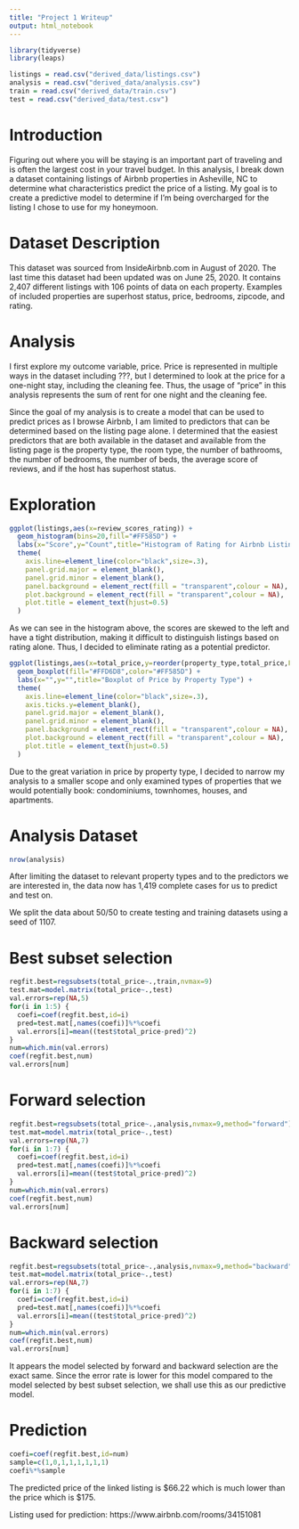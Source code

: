 ```yaml
---
title: "Project 1 Writeup"
output: html_notebook
---
```


```r
library(tidyverse)
library(leaps)

listings = read.csv("derived_data/listings.csv")
analysis = read.csv("derived_data/analysis.csv")
train = read.csv("derived_data/train.csv")
test = read.csv("derived_data/test.csv")
```

# Introduction

Figuring out where you will be staying is an important part of traveling and is often the largest cost in your travel budget. In this analysis, I break down a dataset containing listings of Airbnb properties in Asheville, NC to determine what characteristics predict the price of a listing. My goal is to create a predictive model to determine if I'm being overcharged for the listing I chose to use for my honeymoon.

# Dataset Description

This dataset was sourced from InsideAirbnb.com in August of 2020. The last time this dataset had been updated was on June 25, 2020. It contains 2,407 different listings with 106 points of data on each property. Examples of included properties are superhost status, price, bedrooms, zipcode, and rating.

# Analysis

I first explore my outcome variable, price. Price is represented in multiple ways in the dataset including ???, but I determined to look at the price for a one-night stay, including the cleaning fee. Thus, the usage of "price" in this analysis represents the sum of rent for one night and the cleaning fee.

Since the goal of my analysis is to create a model that can be used to predict prices as I browse Airbnb, I am limited to predictors that can be determined based on the listing page alone. I determined that the easiest predictors that are both available in the dataset and available from the listing page is the property type, the room type, the number of bathrooms, the number of bedrooms, the number of beds, the average score of reviews, and if the host has superhost status.

# Exploration

```r
ggplot(listings,aes(x=review_scores_rating)) + 
  geom_histogram(bins=20,fill="#FF585D") + 
  labs(x="Score",y="Count",title="Histogram of Rating for Airbnb Listings") +
  theme(
    axis.line=element_line(color="black",size=.3),
    panel.grid.major = element_blank(), 
    panel.grid.minor = element_blank(),
    panel.background = element_rect(fill = "transparent",colour = NA),
    plot.background = element_rect(fill = "transparent",colour = NA),
    plot.title = element_text(hjust=0.5)
  )
```
As we can see in the histogram above, the scores are skewed to the left and have a tight distribution, making it difficult to distinguish listings based on rating alone. Thus, I decided to eliminate rating as a potential predictor.

```r
ggplot(listings,aes(x=total_price,y=reorder(property_type,total_price,FUN=median))) + 
  geom_boxplot(fill="#FFD6D8",color="#FF585D") +
  labs(x="",y="",title="Boxplot of Price by Property Type") +
  theme(
    axis.line=element_line(color="black",size=.3),
    axis.ticks.y=element_blank(),
    panel.grid.major = element_blank(), 
    panel.grid.minor = element_blank(),
    panel.background = element_rect(fill = "transparent",colour = NA),
    plot.background = element_rect(fill = "transparent",colour = NA),
    plot.title = element_text(hjust=0.5)
  )
```
Due to the great variation in price by property type, I decided to narrow my analysis to a smaller scope and only examined types of properties that we would potentially book: condominiums, townhomes, houses, and apartments.

# Analysis Dataset

```r
nrow(analysis)
```
After limiting the dataset to relevant property types and to the predictors we are interested in, the data now has 1,419 complete cases for us to predict and test on.

We split the data about 50/50 to create testing and training datasets using a seed of 1107.

# Best subset selection

```r
regfit.best=regsubsets(total_price~.,train,nvmax=9)
test.mat=model.matrix(total_price~.,test)
val.errors=rep(NA,5)
for(i in 1:5) {
  coefi=coef(regfit.best,id=i)
  pred=test.mat[,names(coefi)]%*%coefi
  val.errors[i]=mean((test$total_price-pred)^2)
}
num=which.min(val.errors)
coef(regfit.best,num)
val.errors[num]
```

# Forward selection
```r
regfit.best=regsubsets(total_price~.,analysis,nvmax=9,method="forward")
test.mat=model.matrix(total_price~.,test)
val.errors=rep(NA,7)
for(i in 1:7) {
  coefi=coef(regfit.best,id=i)
  pred=test.mat[,names(coefi)]%*%coefi
  val.errors[i]=mean((test$total_price-pred)^2)
}
num=which.min(val.errors)
coef(regfit.best,num)
val.errors[num]
```

# Backward selection
```r
regfit.best=regsubsets(total_price~.,analysis,nvmax=9,method="backward")
test.mat=model.matrix(total_price~.,test)
val.errors=rep(NA,7)
for(i in 1:7) {
  coefi=coef(regfit.best,id=i)
  pred=test.mat[,names(coefi)]%*%coefi
  val.errors[i]=mean((test$total_price-pred)^2)
}
num=which.min(val.errors)
coef(regfit.best,num)
val.errors[num]
```

It appears the model selected by forward and backward selection are the exact same. Since the error rate is lower for this model compared to the model selected by best subset selection, we shall use this as our predictive model.

# Prediction

```r
coefi=coef(regfit.best,id=num)
sample=c(1,0,1,1,1,1,1,1)
coefi%*%sample
```
The predicted price of the linked listing is $66.22 which is much lower than the price which is \$175.

Listing used for prediction: https://www.airbnb.com/rooms/34151081